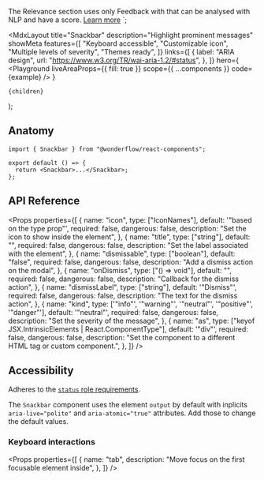 
  The Relevance section uses only Feedback with that can be analysed
  with NLP and have a score. <a href="#">Learn more</a>
</Snackbar>`;

  <MdxLayout
    title="Snackbar"
    description="Highlight prominent messages"
    showMeta
    features={[
      "Keyboard accessible",
      "Customizable icon",
      "Multiple levels of severity",
      "Themes ready",
    ]}
    links={[
      {
        label: "ARIA design",
        url: "https://www.w3.org/TR/wai-aria-1.2/#status",
      },
    ]}
    hero={
      <Playground
        liveAreaProps={{ fill: true }}
        scope={{ ...components }}
        code={example}
      />
    }
  >
    {children}
  </MdxLayout>
);

## Anatomy

```tsx highlight=1,4
import { Snackbar } from "@wonderflow/react-components";

export default () => {
  return <Snackbar>...</Snackbar>;
};
```

## API Reference

<Props
  properties={[
    {
      name: "icon",
      type: ["IconNames"],
      default: '"based on the type prop"',
      required: false,
      dangerous: false,
      description: "Set the icon to show inside the element",
    },
    {
      name: "title",
      type: ["string"],
      default: "",
      required: false,
      dangerous: false,
      description: "Set the label associated with the element",
    },
    {
      name: "dismissable",
      type: ["boolean"],
      default: "false",
      required: false,
      dangerous: false,
      description: "Add a dismiss action on the modal",
    },
    {
      name: "onDismiss",
      type: ["() => void"],
      default: "",
      required: false,
      dangerous: false,
      description: "Callback for the dismiss action",
    },
    {
      name: "dismissLabel",
      type: ["string"],
      default: '"Dismiss"',
      required: false,
      dangerous: false,
      description: "The text for the dismiss action",
    },
    {
      name: "kind",
      type: ['"info"', '"warning"', '"neutral"', '"positive"', '"danger"'],
      default: '"neutral"',
      required: false,
      dangerous: false,
      description: "Set the severity of the message",
    },
    {
      name: "as",
      type: ["keyof JSX.IntrinsicElements | React.ComponentType<any>"],
      default: '"div"',
      required: false,
      dangerous: false,
      description:
        "Set the component to a different HTML tag or custom component.",
    },
  ]}
/>

## Accessibility

Adheres to the [`status` role requirements](https://www.w3.org/TR/wai-aria-1.2/#status).

The `Snackbar` component uses the element `output` by default with inplicits `aria-live="polite"` and `aria-atomic="true"` attributes. Add those to change the default values.

### Keyboard interactions

<Props
  properties={[
    {
      name: "tab",
      description: "Move focus on the first focusable element inside",
    },
  ]}
/>
